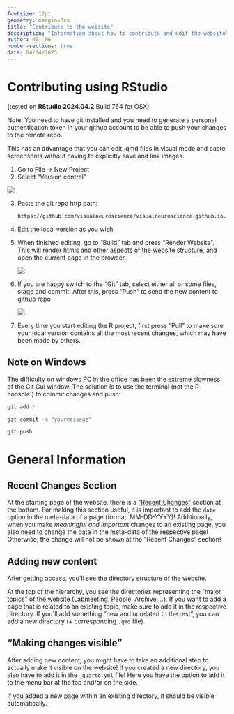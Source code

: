 ```yaml
---
fontsize: 12pt
geometry: margin=3cm
title: "Contribute to the website"
description: "Information about how to contribute and edit the website"
author: NZ, MG
number-sections: true
date: 04/14/2025
---
```


# Contributing using RStudio

(tested on **RStudio 2024.04.2** Build 764 for OSX)

Note: You need to have git installed and you need to generate a personal authentication token in your github account to be able to push your changes to the remote repo.

This has an advantage that you can edit .qmd files in visual mode and paste screenshots without having to explicitly save and link images.

1.  Go to File -\> New Project
2.  Select "Version control"

![](images/clipboard-631192025.png)

3.  Paste the git repo http path:

    ```         
    https://github.com/visualneuroscience/visualneuroscience.github.io.git
    ```

4.  Edit the local version as you wish

5.  When finished editing, go to "Build" tab and press "Render Website". This will render htmls and other aspects of the website structure, and open the current page in the browser.

    ![](images/clipboard-884733564.png)

6.  If you are happy switch to the "Git" tab, select either all or some files, stage and commit. After this, press "Push" to send the new content to github repo

    ![](images/clipboard-974248695.png)

7.  Every time you start editing the R project, first press "Pull" to make sure your local version contains all the most recent changes, which may have been made by others.

## Note on Windows

The difficulty on windows PC in the office has been the extreme slowness of the Git Gui window. The solution is to use the terminal (not the R console!) to commit changes and push:

``` bash
git add *  

git commit -m "yourmessage"  

git push
```

# General Information

## Recent Changes Section

At the starting page of the website, there is a ["Recent Changes"](index.qmd) section at the bottom. For making this section useful, it is important to add the `date` option in the meta-data of a page (format: MM-DD-YYYY)! Additionally, when you make *meaningful and important* changes to an existing page, you also need to change the data in the meta-data of the respective page! Otherwise, the change will not be shown at the "Recent Changes" section!

## Adding new content

After getting access, you´ll see the directory structure of the website.

At the top of the hierarchy, you see the directories representing the "major topics" of the website (Labmeeting, People, Archive,...). If you want to add a page that is related to an existing topic, make sure to add it in the respective directory. If you´ll add something "new and unrelated to the rest", you can add a new directory (+ corresponding `.qmd` file).

## "Making changes visible"

After adding new content, you might have to take an additional step to actually make it visible on the website! If you created a new directory, you also have to add it in the `_quarto.yml` file! Here you have the option to add it to the menu bar at the top and/or on the side.

If you added a new page within an existing directory, it should be visible automatically.
